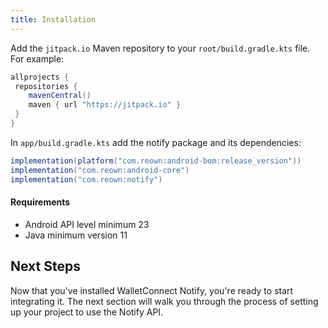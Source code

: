```yaml
---
title: Installation
---
```


Add the `jitpack.io` Maven repository to your `root/build.gradle.kts` file. For example:

```gradle
allprojects {
 repositories {
    mavenCentral()
    maven { url "https://jitpack.io" }
 }
}
```

In `app/build.gradle.kts` add the notify package and its dependencies:

```gradle
implementation(platform("com.reown:android-bom:release_version"))
implementation("com.reown:android-core")
implementation("com.reown:notify")
```

#### Requirements

- Android API level minimum 23
- Java minimum version 11

## Next Steps

Now that you've installed WalletConnect Notify, you're ready to start integrating it. The next section will walk you through the process of setting up your project to use the Notify API.
